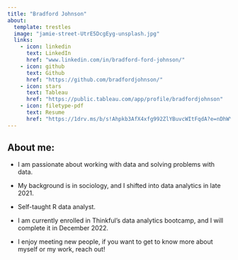 ```yaml
---
title: "Bradford Johnson"
about:
  template: trestles
  image: "jamie-street-UtrE5DcgEyg-unsplash.jpg"
  links:
    - icon: linkedin
      text: LinkedIn
      href: "www.linkedin.com/in/bradford-ford-johnson/"
    - icon: github
      text: Github
      href: "https://github.com/bradfordjohnson/"
    - icon: stars
      text: Tableau
      href: "https://public.tableau.com/app/profile/bradfordjohnson"
    - icon: filetype-pdf
      text: Resume
      href: "https://1drv.ms/b/s!Ahpkb3AfX4xfg992ZlYBuvcWItFqdA?e=nDhWYC"
---
```


## About me:

-   I am passionate about working with data and solving problems with data.

-   My background is in sociology, and I shifted into data analytics in late 2021.

-   Self-taught R data analyst.

-   I am currently enrolled in Thinkful's data analytics bootcamp, and I will complete it in December 2022.

-   I enjoy meeting new people, if you want to get to know more about myself or my work, reach out!
